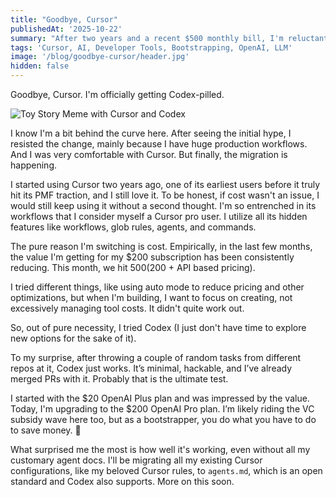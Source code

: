 ```yaml
---
title: "Goodbye, Cursor"
publishedAt: '2025-10-22'
summary: "After two years and a recent $500 monthly bill, I'm reluctantly saying goodbye to Cursor. It's not because I want to, but because I have to."
tags: 'Cursor, AI, Developer Tools, Bootstrapping, OpenAI, LLM'
image: '/blog/goodbye-cursor/header.jpg'
hidden: false
---
```


Goodbye, Cursor. I'm officially getting Codex-pilled.

![Toy Story Meme with Cursor and Codex](/blog/goodbye-cursor/header.jpg)

I know I'm a bit behind the curve here. After seeing the initial hype, I resisted the change, mainly because I have huge production workflows. And I was very comfortable with Cursor. But finally, the migration is happening.

I started using Cursor two years ago, one of its earliest users before it truly hit its PMF traction, and I still love it. To be honest, if cost wasn't an issue, I would still keep using it without a second thought. I'm so entrenched in its workflows that I consider myself a Cursor pro user. I utilize all its hidden features like workflows, glob rules, agents, and commands.

The pure reason I'm switching is cost. Empirically, in the last few months, the value I'm getting for my $200 subscription has been consistently reducing. This month, we hit $500 ($200 + API based pricing).

I tried different things, like using auto mode to reduce pricing and other optimizations, but when I'm building, I want to focus on creating, not excessively managing tool costs. It didn't quite work out.

So, out of pure necessity, I tried Codex (I just don't have time to explore new options for the sake of it).

To my surprise, after throwing a couple of random tasks from different repos at it, Codex just works. It’s minimal, hackable, and I’ve already merged PRs with it. Probably that is the ultimate test.

I started with the $20 OpenAI Plus plan and was impressed by the value. Today, I'm upgrading to the $200 OpenAI Pro plan. I’m likely riding the VC subsidy wave here too, but as a bootstrapper, you do what you have to do to save money. 🤷

What surprised me the most is how well it's working, even without all my customary agent docs. I'll be migrating all my existing Cursor configurations, like my beloved Cursor rules, to `agents.md`, which is an open standard and Codex also supports. More on this soon.
